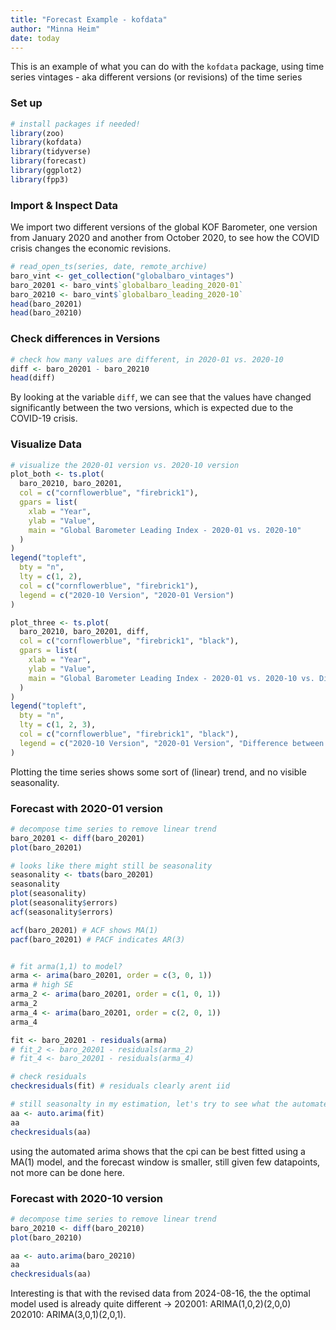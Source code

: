 ```yaml
---
title: "Forecast Example - kofdata"
author: "Minna Heim"
date: today
---
```


This is an example of what you can do with the `kofdata` package, using time series vintages - aka different versions (or revisions) of the time series 

### Set up
```r
# install packages if needed!
library(zoo)
library(kofdata)
library(tidyverse)
library(forecast)
library(ggplot2)
library(fpp3)
```

### Import & Inspect Data
We import two different versions of the global KOF Barometer, one version from January 2020 and another from October 2020, to see how the COVID crisis changes the economic revisions.

```r
# read_open_ts(series, date, remote_archive)
baro_vint <- get_collection("globalbaro_vintages")
baro_20201 <- baro_vint$`globalbaro_leading_2020-01`
baro_20210 <- baro_vint$`globalbaro_leading_2020-10`
head(baro_20201)
head(baro_20210)
```

### Check differences in Versions
```r
# check how many values are different, in 2020-01 vs. 2020-10
diff <- baro_20201 - baro_20210
head(diff)
```

By looking at the variable `diff`, we can see that the values have changed significantly between the two versions, which is expected due to the COVID-19 crisis.

### Visualize Data
```r
# visualize the 2020-01 version vs. 2020-10 version
plot_both <- ts.plot(
  baro_20210, baro_20201,
  col = c("cornflowerblue", "firebrick1"),
  gpars = list(
    xlab = "Year",
    ylab = "Value",
    main = "Global Barometer Leading Index - 2020-01 vs. 2020-10"
  )
)
legend("topleft",
  bty = "n",
  lty = c(1, 2),
  col = c("cornflowerblue", "firebrick1"),
  legend = c("2020-10 Version", "2020-01 Version")
)

plot_three <- ts.plot(
  baro_20210, baro_20201, diff,
  col = c("cornflowerblue", "firebrick1", "black"),
  gpars = list(
    xlab = "Year",
    ylab = "Value",
    main = "Global Barometer Leading Index - 2020-01 vs. 2020-10 vs. Difference"
  )
)
legend("topleft",
  bty = "n",
  lty = c(1, 2, 3),
  col = c("cornflowerblue", "firebrick1", "black"),
  legend = c("2020-10 Version", "2020-01 Version", "Difference between both Versions")
)
```

Plotting the time series shows some sort of (linear) trend, and no visible seasonality.

### Forecast with 2020-01 version
```r
# decompose time series to remove linear trend
baro_20201 <- diff(baro_20201)
plot(baro_20201)

# looks like there might still be seasonality
seasonality <- tbats(baro_20201)
seasonality
plot(seasonality)
plot(seasonality$errors)
acf(seasonality$errors)

acf(baro_20201) # ACF shows MA(1)
pacf(baro_20201) # PACF indicates AR(3)


# fit arma(1,1) to model?
arma <- arima(baro_20201, order = c(3, 0, 1))
arma # high SE
arma_2 <- arima(baro_20201, order = c(1, 0, 1))
arma_2
arma_4 <- arima(baro_20201, order = c(2, 0, 1))
arma_4

fit <- baro_20201 - residuals(arma)
# fit_2 <- baro_20201 - residuals(arma_2)
# fit_4 <- baro_20201 - residuals(arma_4)

# check residuals
checkresiduals(fit) # residuals clearly arent iid

# still seasonalty in my estimation, let's try to see what the automated arima shows:nt
aa <- auto.arima(fit)
aa
checkresiduals(aa)
```

using the automated arima shows that the cpi can be best fitted using a MA(1) model, and the forecast window is smaller, still given few datapoints, not more can be done here.
 
### Forecast with 2020-10 version
```r
# decompose time series to remove linear trend
baro_20210 <- diff(baro_20210)
plot(baro_20210)

aa <- auto.arima(baro_20210)
aa
checkresiduals(aa)
```

Interesting is that with the revised data from 2024-08-16, the the optimal model used is already quite different -> 202001: ARIMA(1,0,2)(2,0,0) 202010: ARIMA(3,0,1)(2,0,1).
